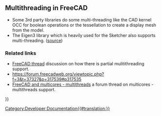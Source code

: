 <languages/>
<translate>

<!--T:1-->
{{VeryImportantMessage|This is a stub that needs expanding.}}

== Multithreading in FreeCAD == <!--T:2-->

<!--T:3-->
* Some 3rd party libraries do some multi-threading like the CAD kernel OCC for boolean operations or the tessellation to create a display mesh from the model. 
* The Eigen3 library which is heavily used for the Sketcher also supports multi-threading. ([https://forum.freecadweb.org/viewtopic.php?f=3&t=37327&p=317539#p317535 source])

=== Related links === <!--T:4-->

<!--T:5-->
* [https://forum.freecadweb.org/viewtopic.php?f=4&t=17501&p=173095 FreeCAD thread] discussion on how there is partial mulitithreading support.
* https://forum.freecadweb.org/viewtopic.php?f=3&t=37327&p=317539#p317535
* [https://forum.freecadweb.org/viewtopic.php?f=8&t=37398 FreeCAD and multicores - multithreads] a forum thread on multicores - multithreads support.


</translate>
{{Powerdocnavi{{#translation:}}}}
[[Category:Developer Documentation{{#translation:}}]]